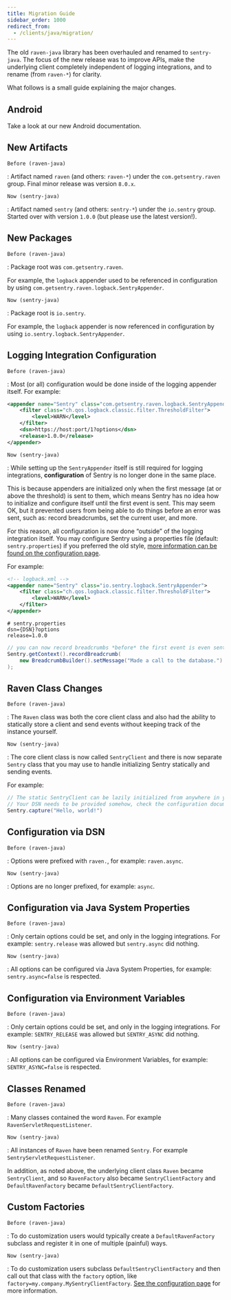 ```yaml
---
title: Migration Guide
sidebar_order: 1000
redirect_from:
  - /clients/java/migration/
---
```


The old `raven-java` library has been overhauled and renamed to `sentry-java`. The focus of the new release was to improve APIs, make the underlying client completely independent of logging integrations, and to rename (from `raven-*`) for clarity.

What follows is a small guide explaining the major changes.

## Android

Take a look at our new <Link to="/platforms/android/"> Android documentation</Link>.

## New Artifacts

`Before (raven-java)`

: Artifact named `raven` (and others: `raven-*`) under the `com.getsentry.raven` group. Final minor release was version `8.0.x`.

`Now (sentry-java)`

: Artifact named `sentry` (and others: `sentry-*`) under the `io.sentry` group. Started over with version `1.0.0` (but please use the latest version!).

## New Packages

`Before (raven-java)`

: Package root was `com.getsentry.raven`.

For example, the `logback` appender used to be referenced in configuration by using `com.getsentry.raven.logback.SentryAppender`.

`Now (sentry-java)`

: Package root is `io.sentry`.

For example, the `logback` appender is now referenced in configuration by using `io.sentry.logback.SentryAppender`.

## Logging Integration Configuration

`Before (raven-java)`

: Most (or all) configuration would be done inside of the logging appender itself. For example:

```xml
<appender name="Sentry" class="com.getsentry.raven.logback.SentryAppender">
    <filter class="ch.qos.logback.classic.filter.ThresholdFilter">
        <level>WARN</level>
    </filter>
    <dsn>https://host:port/1?options</dsn>
    <release>1.0.0</release>
</appender>
```

`Now (sentry-java)`

: While setting up the `SentryAppender` itself is still required for logging integrations, **configuration** of Sentry is no longer done in the same place.

This is because appenders are initialized only when the first message (at or above the threshold) is sent to them, which means Sentry has no idea how to initialize and configure itself until the first event is sent. This may seem OK, but it prevented users from being able to do things before an error was sent, such as: record breadcrumbs, set the current user, and more.

For this reason, all configuration is now done “outside” of the logging integration itself. You may configure Sentry using a properties file (default: `sentry.properties`) if you preferred the old style, [more information can be found on the configuration page](/platforms/java/config/#configuration).

For example:

```xml
<!-- logback.xml -->
<appender name="Sentry" class="io.sentry.logback.SentryAppender">
    <filter class="ch.qos.logback.classic.filter.ThresholdFilter">
        <level>WARN</level>
    </filter>
</appender>
```

```properties
# sentry.properties
dsn={DSN}?options
release=1.0.0
```

```java
// you can now record breadcrumbs *before* the first event is even sent
Sentry.getContext().recordBreadcrumb(
    new BreadcrumbBuilder().setMessage("Made a call to the database.").build()
);
```

## Raven Class Changes

`Before (raven-java)`

: The `Raven` class was both the core client class and also had the ability to statically store a client and send events without keeping track of the instance yourself.

`Now (sentry-java)`

: The core client class is now called `SentryClient` and there is now separate `Sentry` class that you may use to handle initializing Sentry statically and sending events.

For example:

```java
// The static SentryClient can be lazily initialized from anywhere in your application.
// Your DSN needs to be provided somehow, check the configuration documentation!
Sentry.capture("Hello, world!")
```

## Configuration via DSN

`Before (raven-java)`

: Options were prefixed with `raven.`, for example: `raven.async`.

`Now (sentry-java)`

: Options are no longer prefixed, for example: `async`.

## Configuration via Java System Properties

`Before (raven-java)`

: Only certain options could be set, and only in the logging integrations. For example: `sentry.release` was allowed but `sentry.async` did nothing.

`Now (sentry-java)`

: All options can be configured via Java System Properties, for example: `sentry.async=false` is respected.

## Configuration via Environment Variables

`Before (raven-java)`

: Only certain options could be set, and only in the logging integrations. For example: `SENTRY_RELEASE` was allowed but `SENTRY_ASYNC` did nothing.

`Now (sentry-java)`

: All options can be configured via Environment Variables, for example: `SENTRY_ASYNC=false` is respected.

## Classes Renamed

`Before (raven-java)`

: Many classes contained the word `Raven`. For example `RavenServletRequestListener`.

`Now (sentry-java)`

: All instances of `Raven` have been renamed `Sentry`. For example `SentryServletRequestListener`.

In addition, as noted above, the underlying client class `Raven` became `SentryClient`, and so `RavenFactory` also became `SentryClientFactory` and `DefaultRavenFactory` became `DefaultSentryClientFactory`.

## Custom Factories

`Before (raven-java)`

: To do customization users would typically create a `DefaultRavenFactory` subclass and register it in one of multiple (painful) ways.

`Now (sentry-java)`

: To do customization users subclass `DefaultSentryClientFactory` and then call out that class with the `factory` option, like `factory=my.company.MySentryClientFactory`. [See the configuration page](/platforms/java/config/#configuration) for more information.
